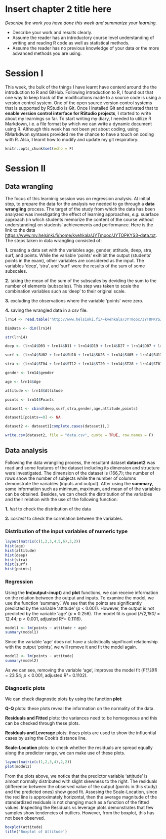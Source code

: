# Insert chapter 2 title here

*Describe the work you have done this week and summarize your learning.*

- Describe your work and results clearly. 
- Assume the reader has an introductory course level understanding of writing and reading R code as well as statistical methods.
- Assume the reader has no previous knowledge of your data or the more advanced methods you are using.


# Session I

This week, the bulk of the things I have learnt have centerd around the the introduction to R and GitHub. Following introduction to R, I found out that one way to keep track of the modifications made to a source code is using a version control system. One of the open source version control systems that is supported by RStudio is Git. Once I installed Git and activated that to **enable version control interface for RStudio projects**, I started to write about my learnings so far. To start writing my diary, I needed to utilize R Markdown, i.e. a file format by which we can write a dynamic document using R. Although this week has not been yet about coding, using RMarkdwon syntaxes provided me the chance to have a touch on coding with R. Also, I learnt how to modify and update my git respiratory. 



```r
knitr::opts_chunk$set(echo = F)
```

# Session II

## Data wrangling


The focus of this learninig session was on regression analysis. At initial step, to prepare the data for the analysis we needed to go through a **data wrangling** process. The target of the study from which the data has been analyzed was investigating the effect of learning approaches, *e.g.* suarface approach (in which students memorize the content of the course without understanding) on students' achievements and performance. Here is the link to the data <https://www.mv.helsinki.fi/home/kvehkala/JYTmooc/JYTOPKYS3-data.txt>. The steps taken in data wrangling consisted of:

 **1.** creating a data set with the variables age, gender, attitude, deep, stra, surf, and points. While the variable 'points' exihibit the output (students' points in the exam), other variables are considered as the input. The variables 'deep', 'stra', and 'surf' were the results of the sum of some subscales. 
 
 **2.** taking the mean of the sum of the subscales by deviding the sum to the number of elements (subscales). This step was taken to scale the combination variables such as 'deep' to their original scale. 
 
 **3.** excluding the observations where the variable 'points' were zero. 
 
 **4.** saving the wrangled data in a csv file. 
 
```r

lrn14 <- read.table("http://www.helsinki.fi/~kvehkala/JYTmooc/JYTOPKYS3-data.txt", sep="\t", header=TRUE)

DimData <- dim(lrn14) 

str(lrn14) 

deep <- (lrn14$D03 + lrn14$D11 + lrn14$D19 + lrn14$D27 + lrn14$D07 + lrn14$D14 + lrn14$D22 + lrn14$D30 + lrn14$D06 + lrn14$D15+ lrn14$D15+ lrn14$D23+ lrn14$D31)/12

surf <- (lrn14$SU02 + lrn14$SU18 + lrn14$SU26 + lrn14$SU05 + lrn14$SU13 + lrn14$SU21 + lrn14$SU29 + lrn14$SU08 + lrn14$SU16 + lrn14$SU24+ lrn14$SU32)/11

stra <- (lrn14$ST04 + lrn14$ST12 + lrn14$ST20 + lrn14$ST28 + lrn14$ST01 + lrn14$ST09 + lrn14$ST17 + lrn14$ST25)/8 

gender <- lrn14$gender

age <- lrn14$Age

attitude <- lrn14$Attitude

points <- lrn14$Points

dataset1 <- cbind(deep,surf,stra,gender,age,attitude,points)

dataset1[points==0] <- NA

dataset2 <- dataset1[complete.cases(dataset1),]

write.csv(dataset2, file = "data.csv", quote = TRUE, row.names = F)

```

## Data analysis


Following the data wrangling process, the resultant dataset **dataset2** was read and some features of the dataset including its dimension and structure were investigated. The dimension of the dataset is (166,7); the number of rows show the number of subjects while the number of columns demonstrate the variables (inputs and output). After using the **summary**, some information such as minimum, maximum, and mean of of the variables can be obtained. Besides, we can check the distribution of the variables and their relation with the use of the following function: 

**1.** *hist* to check the distribution of the data

**2.** *cor.test* to check the correlation between the variables. 



### Distribution of the input variables of numeric type
```r
layout(matrix(c(1,2,3,4,5,6),3,2))
hist(age)
hist(attitude)
hist(deep) 
hist(stra)
hist(surf)
hist(points)
```


### Regression 


Using the **lm(output~inupt)** and **plot** functions, we can receive information on the relation between the output and inputs. To examine the model, we use the function 'summary'.  We see that the points are significantly predicted by the variable 'attitude' (*p* < 0.001). However, the output is not predicted by the variable 'age' (*p* = 0.256). The model fit is good (*F(2,180)* = 12.44; *p* < 0.001, adjusted R²= 0.1116).


```r
model1 <- lm(points ~ attitude + age)
summary(model1)
```

Since the variable 'age' does not have a statistically significant relationship with the output 'points', we will remove it and fit the model again. 

```r
model2 <- lm(points ~ attitude)
summary(model2)
```
As we can see, removing the variable 'age', improves the model fit (*F(1,181)* = 23.54; *p* < 0.001, adjusted R²= 0.1102). 

### Diagnostic plots


We can check diagnostic plots by using the function **plot**:

**Q-Q** plots: these plots reveal the information on the normality of the data. 

**Residuals and Fitted** plots: the variances need to be homogenous and this can be checked through these plots.

**Residuals and Leverage** plots: thses plots are used to show the influential cases by using the Cook's distance line. 

**Scale-Location** plots: to check whether the residuals are spread equally along the predictor range, we can make use of these plots.


```r
layout(matrix(c(1,2,3,4),2,2))
plot(model2)
```

From the plots above, we notice that the predictor variable 'attitude' is almost normally distributed with slight skewness to the right. The residuals (difference between the observed value of the output (points in this study) and the predicted ones) show good fit. Assesing the Scale-Location, since the red line is approximately horizontal, then the average magnitude of the standardized residuals is not changing much as a function of the fitted values. Inspecting the Residuals vs leverage plots demonstrates that few samples show tendencies of outliers. However, from the boxplot, this has not been observed. 

```r
boxplot(attitude)
title('Boxplot of Attitude')
```


